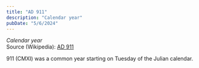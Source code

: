 ```yaml
---
title: "AD 911"
description: "Calendar year"
pubDate: "5/6/2024"
---
```


*Calendar year*  
Source (Wikipedia): [AD 911][1]

911 (CMXI) was a common year starting on Tuesday of the Julian calendar.

[1]: https://en.wikipedia.org/wiki/AD_911
